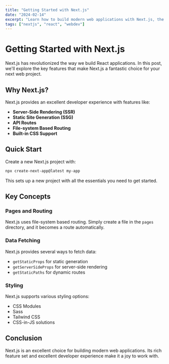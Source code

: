 ```yaml
---
title: "Getting Started with Next.js"
date: "2024-02-14"
excerpt: "Learn how to build modern web applications with Next.js, the React framework for production."
tags: ["nextjs", "react", "webdev"]
---
```


# Getting Started with Next.js

Next.js has revolutionized the way we build React applications. In this post, we'll explore the key features that make Next.js a fantastic choice for your next web project.

## Why Next.js?

Next.js provides an excellent developer experience with features like:

- **Server-Side Rendering (SSR)**
- **Static Site Generation (SSG)**
- **API Routes**
- **File-system Based Routing**
- **Built-in CSS Support**

## Quick Start

Create a new Next.js project with:

```bash
npx create-next-app@latest my-app
```

This sets up a new project with all the essentials you need to get started.

## Key Concepts

### Pages and Routing

Next.js uses file-system based routing. Simply create a file in the `pages` directory, and it becomes a route automatically.

### Data Fetching

Next.js provides several ways to fetch data:

- `getStaticProps` for static generation
- `getServerSideProps` for server-side rendering
- `getStaticPaths` for dynamic routes

### Styling

Next.js supports various styling options:

- CSS Modules
- Sass
- Tailwind CSS
- CSS-in-JS solutions

## Conclusion

Next.js is an excellent choice for building modern web applications. Its rich feature set and excellent developer experience make it a joy to work with.